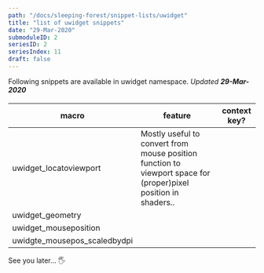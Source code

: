 ```yaml
---
path: "/docs/sleeping-forest/snippet-lists/uwidget"
title: "list of uwidget snippets"
date: "29-Mar-2020"
submoduleID: 2
seriesID: 2
seriesIndex: 11
draft: false
---
```


Following snippets are available in uwidget namespace. *Updated **29-Mar-2020***


#### 

| macro           | feature                      | context key?           |
| --------------- | ---------------------------- | ---------------------- |
| uwidget_locatoviewport | Mostly useful to convert from mouse position function to viewport space for (proper)pixel position in shaders..  |  |
| uwidget_geometry |  |  |
| uwidget_mouseposition |  |  |
| uwidgte_mousepos_scaledbydpi |  |  |

See you later... 🖐